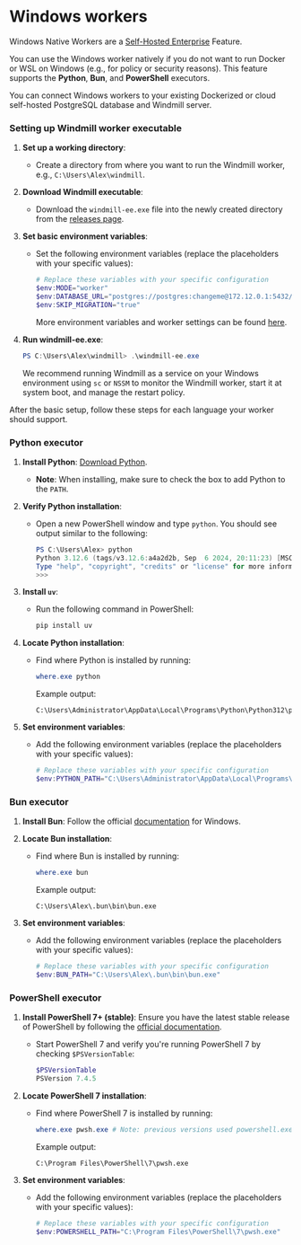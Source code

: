 
# Windows workers

Windows Native Workers are a [Self-Hosted Enterprise](/pricing) Feature.

You can use the Windows worker natively if you do not want to run Docker or WSL on Windows (e.g., for policy or security reasons).
This feature supports the **Python**, **Bun**, and **PowerShell** executors.

You can connect Windows workers to your existing Dockerized or cloud self-hosted PostgreSQL database and Windmill server.

### Setting up Windmill worker executable

1. **Set up a working directory**:
   - Create a directory from where you want to run the Windmill worker, e.g., `C:\Users\Alex\windmill`.

2. **Download Windmill executable**:
   - Download the `windmill-ee.exe` file into the newly created directory from the [releases page](https://github.com/windmill-labs/windmill/releases).

3. **Set basic environment variables**:
   - Set the following environment variables (replace the placeholders with your specific values):
     ```powershell
     # Replace these variables with your specific configuration
     $env:MODE="worker"
     $env:DATABASE_URL="postgres://postgres:changeme@172.12.0.1:5432/windmill?sslmode=disable"
     $env:SKIP_MIGRATION="true"
     ```
     More environment variables and worker settings can be found [here](https://github.com/windmill-labs/windmill?tab=readme-ov-file#environment-variables).

4. **Run windmill-ee.exe**:
   ```powershell
   PS C:\Users\Alex\windmill> .\windmill-ee.exe
   ```
   We recommend running Windmill as a service on your Windows environment using `sc` or `NSSM` to monitor the Windmill worker, start it at system boot, and manage the restart policy.

After the basic setup, follow these steps for each language your worker should support.

### Python executor

1. **Install Python**: [Download Python](https://python.org/downloads).
   - **Note**: When installing, make sure to check the box to add Python to the `PATH`.

2. **Verify Python installation**:
   - Open a new PowerShell window and type `python`. You should see output similar to the following:
     ```powershell
     PS C:\Users\Alex> python
     Python 3.12.6 (tags/v3.12.6:a4a2d2b, Sep  6 2024, 20:11:23) [MSC v.1940 64 bit (AMD64)] on win32
     Type "help", "copyright", "credits" or "license" for more information.
     >>> 
     ```

3. **Install `uv`**:
   - Run the following command in PowerShell:
     ```powershell
     pip install uv
     ```

4. **Locate Python installation**:
   - Find where Python is installed by running:
     ```powershell
     where.exe python
     ```
     Example output:
     ```plaintext
     C:\Users\Administrator\AppData\Local\Programs\Python\Python312\python.exe
     ```

5. **Set environment variables**:
   - Add the following environment variables (replace the placeholders with your specific values):
     ```powershell
     # Replace these variables with your specific configuration
     $env:PYTHON_PATH="C:\Users\Administrator\AppData\Local\Programs\Python\Python312\python.exe"
     ```

### Bun executor

1. **Install Bun**: Follow the official [documentation](https://bun.sh/docs/installation) for Windows.
2. **Locate Bun installation**:
   - Find where Bun is installed by running:
     ```powershell
     where.exe bun
     ```
     Example output:
     ```plaintext
     C:\Users\Alex\.bun\bin\bun.exe
     ```

3. **Set environment variables**:
   - Add the following environment variables (replace the placeholders with your specific values):
     ```powershell
     # Replace these variables with your specific configuration
     $env:BUN_PATH="C:\Users\Alex\.bun\bin\bun.exe"
     ```

### PowerShell executor

1. **Install PowerShell 7+ (stable)**: Ensure you have the latest stable release of PowerShell by following the [official documentation](https://learn.microsoft.com/en-us/powershell/scripting/install/installing-powershell-on-windows).
   - Start PowerShell 7 and verify you're running PowerShell 7 by checking `$PSVersionTable`:
     ```powershell
     $PSVersionTable
     PSVersion 7.4.5
     ```

2. **Locate PowerShell 7 installation**:
   - Find where PowerShell 7 is installed by running:
     ```powershell
     where.exe pwsh.exe # Note: previous versions used powershell.exe
     ```
     Example output:
     ```plaintext
     C:\Program Files\PowerShell\7\pwsh.exe
     ```

3. **Set environment variables**:
   - Add the following environment variables (replace the placeholders with your specific values):
     ```powershell
     # Replace these variables with your specific configuration
     $env:POWERSHELL_PATH="C:\Program Files\PowerShell\7\pwsh.exe"
     ```